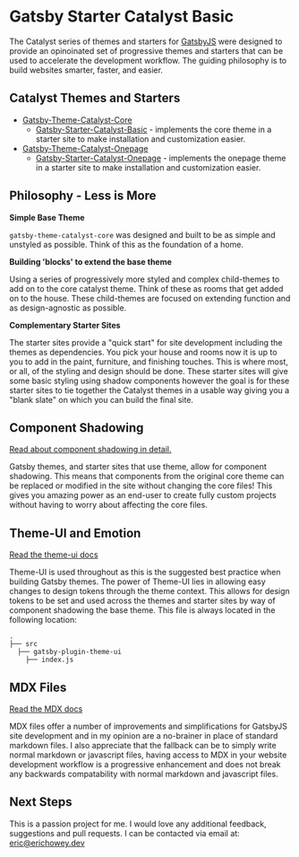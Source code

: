 
<SEO title="Gatsby Starter Catalyst Basic" />

# Gatsby Starter Catalyst Basic

The Catalyst series of themes and starters for [GatsbyJS](https://www.gatsbyjs.org/) were designed to provide an opinoinated set of progressive themes and starters that can be used to accelerate the development workflow. The guiding philosophy is to build websites smarter, faster, and easier.

## Catalyst Themes and Starters

- [Gatsby-Theme-Catalyst-Core](https://github.com/ehowey/gatsby-theme-catalyst-core)
  - [Gatsby-Starter-Catalyst-Basic](https://github.com/ehowey/gatsby-starter-catalyst-basic) - implements the core theme in a starter site to make installation and customization easier.
- [Gatsby-Theme-Catalyst-Onepage](https://github.com/ehowey/gatsby-theme-catalyst-onepage)
  - [Gatsby-Starter-Catalyst-Onepage](https://github.com/ehowey/gatsby-starter-catalyst-onepage) - implements the onepage theme in a starter site to make installation and customization easier.

## Philosophy - Less is More

**Simple Base Theme**

`gatsby-theme-catalyst-core` was designed and built to be as simple and unstyled as possible. Think of this as the foundation of a home.

**Building 'blocks' to extend the base theme**

Using a series of progressively more styled and complex child-themes to add on to the core catalyst theme. Think of these as rooms that get added on to the house. These child-themes are focused on extending function and as design-agnostic as possible.

**Complementary Starter Sites**

The starter sites provide a "quick start" for site development including the themes as dependencies. You pick your house and rooms now it is up to you to add in the paint, furniture, and finishing touches. This is where most, or all, of the styling and design should be done. These starter sites will give some basic styling using shadow components however the goal is for these starter sites to tie together the Catalyst themes in a usable way giving you a "blank slate" on which you can build the final site.

## Component Shadowing

[Read about component shadowing in detail.](https://www.gatsbyjs.org/blog/2019-04-29-component-shadowing/)

Gatsby themes, and starter sites that use theme, allow for component shadowing. This means that components from the original core theme can be replaced or modified in the site without changing the core files! This gives you amazing power as an end-user to create fully custom projects without having to worry about affecting the core files.

## Theme-UI and Emotion

[Read the theme-ui docs](https://www.theme-ui.com)

Theme-UI is used throughout as this is the suggested best practice when building Gatsby themes. The power of Theme-UI lies in allowing easy changes to design tokens through the theme context. This allows for design tokens to be set and used across the themes and starter sites by way of component shadowing the base theme. This file is always located in the following location:

    .
    ├── src
      ├── gatsby-plugin-theme-ui
        ├── index.js


## MDX Files

[Read the MDX docs](https://mdxjs.com/)

MDX files offer a number of improvements and simplifications for GatsbyJS site development and in my opinion are a no-brainer in place of standard markdown files. I also appreciate that the fallback can be to simply write normal markdown or javascript files, having access to MDX in your website development workflow is a progressive enhancement and does not break any backwards compatability with normal markdown and javascript files.

## Next Steps

This is a passion project for me. I would love any additional feedback, suggestions and pull requests. I can be contacted via email at: <eric@erichowey.dev>
